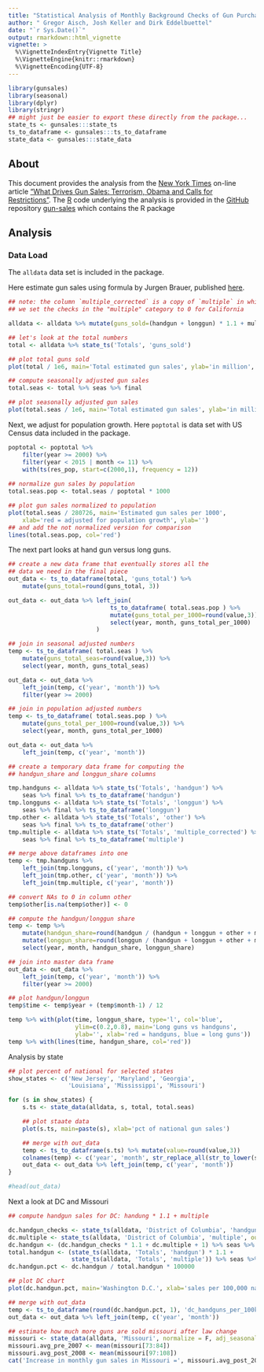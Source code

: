 ```yaml
---
title: "Statistical Analysis of Monthly Background Checks of Gun Purchases"
author: " Gregor Aisch, Josh Keller and Dirk Eddelbuettel"
date: "`r Sys.Date()`"
output: rmarkdown::html_vignette
vignette: >
  %\VignetteIndexEntry{Vignette Title}
  %\VignetteEngine{knitr::rmarkdown}
  %\VignetteEncoding{UTF-8}
---
```


```r
library(gunsales)
library(seasonal)
library(dplyr)
library(stringr)
## might just be easier to export these directly from the package...
state_ts <- gunsales:::state_ts
ts_to_dataframe <- gunsales:::ts_to_dataframe
state_data <- gunsales:::state_data

```

## About

This document provides the analysis from the [New York Times](http://www,nytimes.com) 
on-line article ["What Drives Gun Sales: Terrorism, Obama and Calls for Restrictions"](http://www.nytimes.com/interactive/2015/12/10/us/gun-sales-terrorism-obama-restrictions.html?). The [R](http://www.r-project.org) code underlying the analysis is provided
in the [GitHub](http://www.github.com) repository [gun-sales](https://github.com/NYTimes/gun-sales) which contains the R package 


## Analysis

### Data Load

The `alldata` data set is included in the package.

Here estimate gun sales using formula by Jurgen Brauer, published [here](http://www.smallarmssurvey.org/fileadmin/docs/F-Working-papers/SAS-WP14-US-Firearms-Industry.pdf).

```r
## note: the column `multiple_corrected` is a copy of `multiple` in which
## we set the checks in the "multiple" category to 0 for California

alldata <- alldata %>% mutate(guns_sold=(handgun + longgun) * 1.1 + multiple_corrected * 2)

## let's look at the total numbers
total <- alldata %>% state_ts('Totals', 'guns_sold')

## plot total guns sold
plot(total / 1e6, main='Total estimated gun sales', ylab='in million', xlab='')

## compute seasonally adjusted gun sales
total.seas <- total %>% seas %>% final

## plot seasonally adjusted gun sales
plot(total.seas / 1e6, main='Total estimated gun sales', ylab='in million', xlab='seasonal adjused')
```


Next, we adjust for population growth. Here `poptotal` is data set with US Census data included in the package.

```r
poptotal <- poptotal %>%
    filter(year >= 2000) %>%
    filter(year < 2015 | month <= 11) %>%
    with(ts(res_pop, start=c(2000,1), frequency = 12))
   
## normalize gun sales by population
total.seas.pop <- total.seas / poptotal * 1000

## plot gun sales normalized to population
plot(total.seas / 280726, main='Estimated gun sales per 1000',
    xlab='red = adjusted for population growth', ylab='')
## and add the not normalized version for comparison
lines(total.seas.pop, col='red')
```


The next part looks at hand gun versus long guns.

```r
## create a new data frame that eventually stores all the
## data we need in the final piece
out_data <- ts_to_dataframe(total, 'guns_total') %>% 
    mutate(guns_total=round(guns_total, 3))

out_data <- out_data %>% left_join(
                             ts_to_dataframe( total.seas.pop ) %>%
                             mutate(guns_total_per_1000=round(value,3)) %>%
                             select(year, month, guns_total_per_1000)
                         )

## join in seasonal adjusted numbers
temp <- ts_to_dataframe( total.seas ) %>%
    mutate(guns_total_seas=round(value,3)) %>%
    select(year, month, guns_total_seas)

out_data <- out_data %>%
    left_join(temp, c('year', 'month')) %>%
    filter(year >= 2000)

## join in population adjusted numbers
temp <- ts_to_dataframe( total.seas.pop ) %>%
    mutate(guns_total_per_1000=round(value,3)) %>%
    select(year, month, guns_total_per_1000)

out_data <- out_data %>%
    left_join(temp, c('year', 'month'))

## create a temporary data frame for computing the
## handgun_share and longgun_share columns

tmp.handguns <- alldata %>% state_ts('Totals', 'handgun') %>%
    seas %>% final %>% ts_to_dataframe('handgun')
tmp.longguns <- alldata %>% state_ts('Totals', 'longgun') %>%
    seas %>% final %>% ts_to_dataframe('longgun')
tmp.other <- alldata %>% state_ts('Totals', 'other') %>%
    seas %>% final %>% ts_to_dataframe('other')
tmp.multiple <- alldata %>% state_ts('Totals', 'multiple_corrected') %>%
    seas %>% final %>% ts_to_dataframe('multiple')

## merge above dataframes into one
temp <- tmp.handguns %>%
    left_join(tmp.longguns, c('year', 'month')) %>%
    left_join(tmp.other, c('year', 'month')) %>%
    left_join(tmp.multiple, c('year', 'month'))

## convert NAs to 0 in column other
temp$other[is.na(temp$other)] <- 0

## compute the handgun/longgun share
temp <- temp %>%
    mutate(handgun_share=round(handgun / (handgun + longgun + other + multiple * 0.5), 4)) %>%
    mutate(longgun_share=round(longgun / (handgun + longgun + other + multiple * 0.5), 4)) %>% 
    select(year, month, handgun_share, longgun_share)

## join into master data frame
out_data <- out_data %>%
    left_join(temp, c('year', 'month')) %>%
    filter(year >= 2000)

## plot handgun/longgun 
temp$time <- temp$year + (temp$month-1) / 12

temp %>% with(plot(time, longgun_share, type='l', col='blue',
                   ylim=c(0.2,0.8), main='Long guns vs handguns',
                   ylab='', xlab='red = handguns, blue = long guns'))
temp %>% with(lines(time, handgun_share, col='red'))
```

Analysis by state 

```r
## plot percent of national for selected states 
show_states <- c('New Jersey', 'Maryland', 'Georgia',
                 'Louisiana', 'Mississippi', 'Missouri')

for (s in show_states) {
    s.ts <- state_data(alldata, s, total, total.seas)

    ## plot staate data
    plot(s.ts, main=paste(s), xlab='pct of national gun sales')

    ## merge with out_data
    temp <- ts_to_dataframe(s.ts) %>% mutate(value=round(value,3))
    colnames(temp) <- c('year', 'month', str_replace_all(str_to_lower(s), ' ', '_'))
    out_data <- out_data %>% left_join(temp, c('year', 'month'))
}

#head(out_data)
```

Next a look at DC and Missouri

```r
## compute handgun sales for DC: handung * 1.1 + multiple

dc.handgun_checks <- state_ts(alldata, 'District of Columbia', 'handgun', outer_zeros_to_na=F)
dc.multiple <- state_ts(alldata, 'District of Columbia', 'multiple', outer_zeros_to_na=F)
dc.handgun <- (dc.handgun_checks * 1.1 + dc.multiple + 1) %>% seas %>% final - 1
total.handgun <- (state_ts(alldata, 'Totals', 'handgun') * 1.1 +
                  state_ts(alldata, 'Totals', 'multiple')) %>% seas %>% final
dc.handgun.pct <- dc.handgun / total.handgun * 100000

## plot DC chart
plot(dc.handgun.pct, main='Washington D.C.', xlab='sales per 100,000 national handguns')

## merge with out_data
temp <- ts_to_dataframe(round(dc.handgun.pct, 1), 'dc_handguns_per_100k_national_sales')
out_data <- out_data %>% left_join(temp, c('year', 'month'))

## estimate how much more guns are sold missouri after law change
missouri <- state_data(alldata, 'Missouri', normalize = F, adj_seasonal = F)
missouri.avg_pre_2007 <- mean(missouri[73:84])
missouri.avg_post_2008 <- mean(missouri[97:108])
cat('Increase in monthly gun sales in Missouri =', missouri.avg_post_2008 - missouri.avg_pre_2007, "\n")   
```
